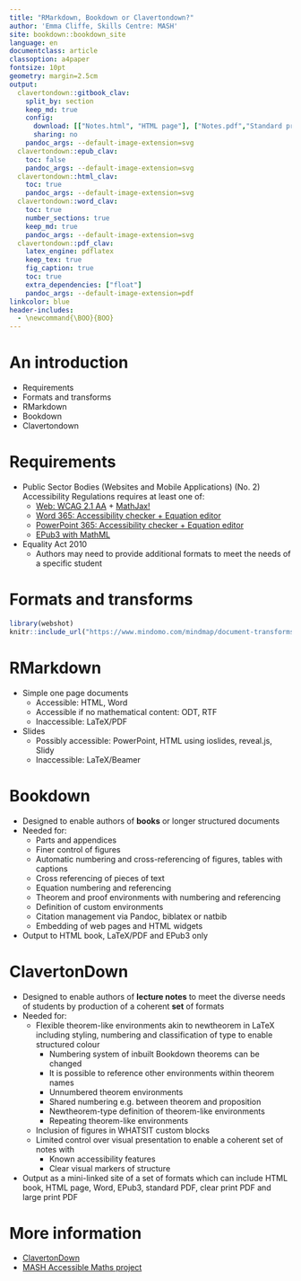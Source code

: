 ```yaml
---
title: "RMarkdown, Bookdown or Clavertondown?"
author: 'Emma Cliffe, Skills Centre: MASH'
site: bookdown::bookdown_site
language: en
documentclass: article
classoption: a4paper
fontsize: 10pt
geometry: margin=2.5cm
output:
  clavertondown::gitbook_clav:
    split_by: section
    keep_md: true
    config:
      download: [["Notes.html", "HTML page"], ["Notes.pdf","Standard print PDF"], ["NotesClear.pdf","Clear print PDF"], ["NotesLarge.pdf","Large print PDF"], ["Notes.docx","Accessible Word document"], ["Notes.epub","Accessible EPub book" ]]
      sharing: no
    pandoc_args: --default-image-extension=svg
  clavertondown::epub_clav:
    toc: false
    pandoc_args: --default-image-extension=svg
  clavertondown::html_clav:
    toc: true
    pandoc_args: --default-image-extension=svg
  clavertondown::word_clav:
    toc: true
    number_sections: true
    keep_md: true
    pandoc_args: --default-image-extension=svg
  clavertondown::pdf_clav:
    latex_engine: pdflatex
    keep_tex: true
    fig_caption: true
    toc: true
    extra_dependencies: ["float"]
    pandoc_args: --default-image-extension=pdf
linkcolor: blue
header-includes:
  - \newcommand{\BOO}{BOO}
---
```


\newpage
\pagenumbering{arabic}

# An introduction {-}

* Requirements
* Formats and transforms
* RMarkdown
* Bookdown
* Clavertondown

# Requirements

* Public Sector Bodies (Websites and Mobile Applications) (No. 2) Accessibility Regulations requires at least one of:
  * [Web: WCAG 2.1 AA](https://accessibilityinsights.io/docs/en/web/overview) +  [MathJax!](https://docs.mathjax.org/en/v2.7-latest/misc/accessibility-features.html)
  * [Word 365: Accessibility checker + Equation editor](https://support.office.com/en-gb/article/make-your-word-documents-accessible-to-people-with-disabilities-d9bf3683-87ac-47ea-b91a-78dcacb3c66d)
  * [PowerPoint 365: Accessibility checker + Equation editor](https://support.microsoft.com/en-us/office/make-your-powerpoint-presentations-accessible-to-people-with-disabilities-6f7772b2-2f33-4bd2-8ca7-dae3b2b3ef25)
  * [EPub3 with MathML](https://docs.mathjax.org/en/v2.7-latest/misc/epub.html)
* Equality Act 2010
  * Authors may need to provide additional formats to meet the needs of a specific student

# Formats and transforms


<!-- this will only work in large and clear print if you remove export from adjustbox, find out why -->
```r
library(webshot)
knitr::include_url("https://www.mindomo.com/mindmap/document-transforms-2d8186b662758e26ccf50ef82a3828b2?embed")
```

# RMarkdown

* Simple one page documents 
  * Accessible: HTML, Word
  * Accessible if no mathematical content: ODT, RTF
  * Inaccessible: LaTeX/PDF
* Slides
  * Possibly accessible: PowerPoint, HTML using ioslides, reveal.js, Slidy
  * Inaccessible: LaTeX/Beamer
  
# Bookdown

* Designed to enable authors of **books** or longer structured documents
* Needed for:
  * Parts and appendices 
  * Finer control of figures
  * Automatic numbering and cross-referencing of figures, tables with captions 
  * Cross referencing of pieces of text
  * Equation numbering and referencing
  * Theorem and proof environments with numbering and referencing
  * Definition of custom environments
  * Citation management via Pandoc, biblatex or natbib
  * Embedding of web pages and HTML widgets
* Output to HTML book, LaTeX/PDF and EPub3 only


# ClavertonDown

* Designed to enable authors of **lecture notes** to meet the diverse needs of students by production of a coherent **set** of formats
* Needed for:
  * Flexible theorem-like environments akin to newtheorem in LaTeX including styling, numbering and classification of type to enable structured colour
    * Numbering system of inbuilt Bookdown theorems can be changed
    * It is possible to reference other environments within theorem names
    * Unnumbered theorem environments 
    * Shared numbering e.g. between theorem and proposition 
    * Newtheorem-type definition of theorem-like environments
    * Repeating theorem-like environments
  * Inclusion of figures in WHATSIT custom blocks
  * Limited control over visual presentation to enable a coherent set of notes with 
    * Known accessibility features
    * Clear visual markers of structure
* Output as a mini-linked site of a set of formats which can include HTML book, HTML page, Word, EPub3, standard PDF, clear print PDF and large print PDF

# More information

* [ClavertonDown](https://bathmash.github.io/clavertondown/)
* [MASH Accessible Maths project](https://www.bath.ac.uk/projects/mathematics-accessibility/)